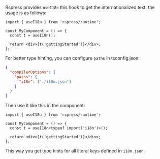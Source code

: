 Rspress provides `useI18n` this hook to get the internationalized text, the usage is as follows:

```tsx
import { useI18n } from 'rspress/runtime';

const MyComponent = () => {
  const t = useI18n();

  return <div>{t('gettingStarted')}</div>;
};
```

For better type hinting, you can configure `paths` in tsconfig.json:

```json
{
  "compilerOptions": {
    "paths": {
      "i18n": ["./i18n.json"]
    }
  }
}
```

Then use it like this in the component:

```tsx
import { useI18n } from 'rspress/runtime';

const MyComponent = () => {
  const t = useI18n<typeof import('i18n')>();

  return <div>{t('gettingStarted')}</div>;
};
```

This way you get type hints for all literal keys defined in `i18n.json`.
